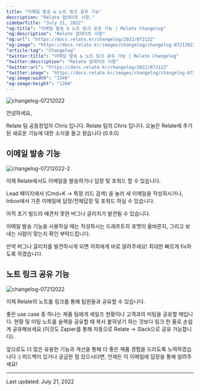 ```yaml
---
title: "이메일 발송 & 노트 링크 공유 기능"
description: "Relate 업데이트 사항."
sidebarTitle: "July 21, 2022"
"og:title": "이메일 발송 & 노트 링크 공유 기능 | Relate Changelog"
"og:description": "Relate 업데이트 사항"
"og:url": "https://docs.relate.kr/changelog/2022/072122"
"og:image": "https://docs.relate.kr/images/changelog/changelog-07212022.png"
"article:tag": "Changelog"
"twitter:title": "이메일 발송 & 노트 링크 공유 기능 | Relate Changelog"
"twitter:description": "Relate 업데이트 사항"
"twitter:url": "https://docs.relate.kr/changelog/2022/072122"
"twitter:image": "https://docs.relate.kr/images/changelog/changelog-07212022.png"
"og:image:width": "2240"
"og:image:height": "1260"
---
```


![changelog-07212022](/images/changelog/changelog-07212022.png)

안녕하세요, 

Relate 팀 공동창업자 Chris 입니다.
Relate 팀의 Chris 입니다. 오늘은 Relate에 추가된 새로운 기능에 대한 소식을 들고 왔습니다 (0.9.0)

## 이메일 발송 기능

![changelog-07212022-2](/images/changelog/changelog-07212022-2.png)

이제 Relate에서도 이메일을 발송하거나 답장 및 포워드 할 수 있습니다.

Lead 페이지에서 (Cmd+K -> 특정 리드 검색) 을 눌러 새 이메일을 작성하시거나, Inbox에서 기존 이메일에 답장/전체답장 및 포워드 하실 수 있습니다.

아직 초기 빌드라 예견치 못한 버그나 글리치가 발견될 수 있습니다.

이메일 발송 기능을 사용하실 때는 작성하시는 드래프트의 포맷이 올바른지, 그리고 보내는 사람이 맞는지 확인 부탁드립니다.

만약 버그나 글리치를 발견하시게 되면 저희에게 바로 알려주세요! 최대한 빠르게 fix하도록 하겠습니다.

## 노트 링크 공유 기능

![changelog-07212022](/images/changelog/changelog-07212022.png)

이제 Relate의 노트를 링크를 통해 팀원들과 공유할 수 있습니다.

좋은 use case 중 하나는 제품 팀에게 세일즈 현황이나 고객과의 미팅을 공유할 때입니다. 현황 및 미팅 노트를 슬랙을 공유할 때 복사 붙혀넣기 하는 것보다 링크 한 줄로 손쉽게 공유해보세요.(이것도 Zapier를 통해 자동으로 Relate -> Slack으로 공유 가능합니다).

앞으로도 더 많은 유용한 기능과 개선을 통해 더 좋은 제품 경험을 드리도록 노력하겠습니다 :) 피드백이 있거나 궁금한 점 있으시다면, 언제든 이 이메일에 답장을 통해 알려주세요!

---

Last updated: July 21, 2022